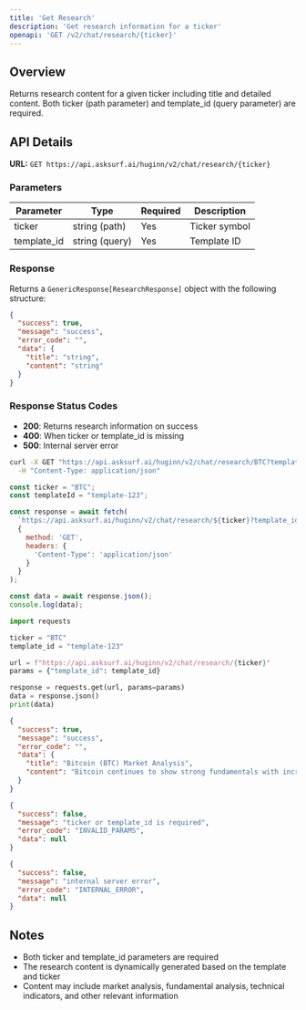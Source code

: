```yaml
---
title: 'Get Research'
description: 'Get research information for a ticker'
openapi: 'GET /v2/chat/research/{ticker}'
---
```


## Overview

Returns research content for a given ticker including title and detailed content. Both ticker (path parameter) and template_id (query parameter) are required.

## API Details

**URL:** `GET https://api.asksurf.ai/huginn/v2/chat/research/{ticker}`

### Parameters

| Parameter | Type | Required | Description |
|-----------|------|----------|-------------|
| ticker | string (path) | Yes | Ticker symbol |
| template_id | string (query) | Yes | Template ID |

### Response

Returns a `GenericResponse[ResearchResponse]` object with the following structure:

```json
{
  "success": true,
  "message": "success",
  "error_code": "",
  "data": {
    "title": "string",
    "content": "string"
  }
}
```

### Response Status Codes

- **200**: Returns research information on success
- **400**: When ticker or template_id is missing
- **500**: Internal server error

<RequestExample>

```bash cURL
curl -X GET "https://api.asksurf.ai/huginn/v2/chat/research/BTC?template_id=template-123" \
  -H "Content-Type: application/json"
```

```javascript JavaScript
const ticker = "BTC";
const templateId = "template-123";

const response = await fetch(
  `https://api.asksurf.ai/huginn/v2/chat/research/${ticker}?template_id=${templateId}`,
  {
    method: 'GET',
    headers: {
      'Content-Type': 'application/json'
    }
  }
);

const data = await response.json();
console.log(data);
```

```python Python
import requests

ticker = "BTC"
template_id = "template-123"

url = f"https://api.asksurf.ai/huginn/v2/chat/research/{ticker}"
params = {"template_id": template_id}

response = requests.get(url, params=params)
data = response.json()
print(data)
```

</RequestExample>

<ResponseExample>

```json 200 Success
{
  "success": true,
  "message": "success",
  "error_code": "",
  "data": {
    "title": "Bitcoin (BTC) Market Analysis",
    "content": "Bitcoin continues to show strong fundamentals with increasing institutional adoption. Recent developments include major payment processors integrating BTC support and growing interest from traditional financial institutions..."
  }
}
```

```json 400 Bad Request
{
  "success": false,
  "message": "ticker or template_id is required",
  "error_code": "INVALID_PARAMS",
  "data": null
}
```

```json 500 Internal Server Error
{
  "success": false,
  "message": "internal server error",
  "error_code": "INTERNAL_ERROR",
  "data": null
}
```

</ResponseExample>

## Notes

- Both ticker and template_id parameters are required
- The research content is dynamically generated based on the template and ticker
- Content may include market analysis, fundamental analysis, technical indicators, and other relevant information
